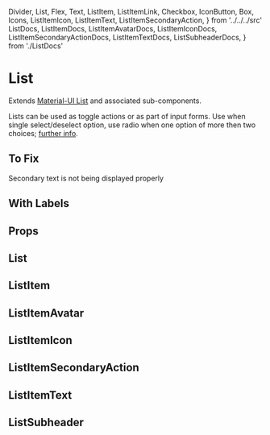   Divider,
  List,
  Flex,
  Text,
  ListItem,
  ListItemLink,
  Checkbox,
  IconButton,
  Box,
  Icons,
  ListItemIcon,
  ListItemText,
  ListItemSecondaryAction,
} from '../../../src'
  ListDocs,
  ListItemDocs,
  ListItemAvatarDocs,
  ListItemIconDocs,
  ListItemSecondaryActionDocs,
  ListItemTextDocs,
  ListSubheaderDocs,
} from './ListDocs'

<Meta title="Components/List" component={List} />

# List

Extends [Material-UI List](https://material-ui.com/components/lists/) and associated sub-components.

Lists can be used as toggle actions or as part of input forms.
Use when single select/deselect option, use radio when one option of more then two choices; [further info](https://www.nngroup.com/articles/checkboxes-vs-radio-buttons/).

<Canvas>
  <Story name="default">
    <Flex justifyContent="center" bgcolor="background.default">
      <Box minWidth={500} m={3} bgcolor="background.paper">
        <List component="nav" aria-label="main mailbox folders">
          <ListItem button>
            <ListItemIcon>
              <Icons.Inbox />
            </ListItemIcon>
            <ListItemText primary="Inbox" />
          </ListItem>
          <ListItem button>
            <ListItemIcon>
              <Icons.Drafts />
            </ListItemIcon>
            <ListItemText primary="Drafts" />
          </ListItem>
        </List>
        <Divider />
        <List component="nav" aria-label="secondary mailbox folders">
          <ListItem button>
            <ListItemText primary="Trash" />
          </ListItem>
          <ListItem button>
            <ListItemText primary="Spam" />
          </ListItem>
        </List>
      </Box>
    </Flex>
  </Story>
</Canvas>

<Canvas>
  <Story name="with icons">
    <Flex justifyContent="center" bgcolor="background.default">
      <Box minWidth={500} m={3} bgcolor="background.paper">
        <List>
          <ListItem role={undefined} button onClick={action('clicked item')}>
            <ListItemIcon>
              <Checkbox
                edge="start"
                color="primary"
                tabIndex={-1}
                disableRipple
                inputProps={{ 'aria-labelledby': 1 }}
                onClick={action('clicked checkbox')}
              />
            </ListItemIcon>
            <ListItemText id={1} primary={`Line item`} />
            <ListItemSecondaryAction onClick={action('clicked action')}>
              <IconButton edge="end" aria-label="comments">
                <Icons.Comment />
              </IconButton>
            </ListItemSecondaryAction>
          </ListItem>
        </List>
      </Box>
    </Flex>
  </Story>
</Canvas>

## To Fix

Secondary text is not being displayed properly

<Canvas>
  <Story name="with secondary">
    <Flex justifyContent="center" bgcolor="background.default">
      <Box minWidth={500} m={3} bgcolor="background.paper">
        <List>
          <ListItem>
            <ListItemText primary="Item" secondary="secondary" />
          </ListItem>
        </List>
      </Box>
    </Flex>
  </Story>
</Canvas>

## With Labels

## Props

## List

<ArgsTable of={ListDocs} />

## ListItem

<ArgsTable of={ListItemDocs} />

## ListItemAvatar

<ArgsTable of={ListItemAvatarDocs} />

## ListItemIcon

<ArgsTable of={ListItemIconDocs} />

## ListItemSecondaryAction

<ArgsTable of={ListItemSecondaryActionDocs} />

## ListItemText

<ArgsTable of={ListItemTextDocs} />

## ListSubheader

<ArgsTable of={ListSubheaderDocs} />
